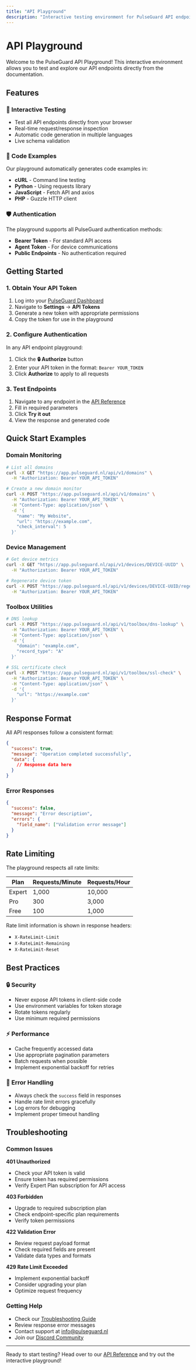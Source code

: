 ```yaml
---
title: "API Playground"
description: "Interactive testing environment for PulseGuard API endpoints"
---
```


# API Playground

Welcome to the PulseGuard API Playground! This interactive environment allows you to test and explore our API endpoints directly from the documentation.

## Features

### 🚀 Interactive Testing
- Test all API endpoints directly from your browser
- Real-time request/response inspection
- Automatic code generation in multiple languages
- Live schema validation

### 🔧 Code Examples
Our playground automatically generates code examples in:
- **cURL** - Command line testing
- **Python** - Using requests library
- **JavaScript** - Fetch API and axios
- **PHP** - Guzzle HTTP client

### 🛡️ Authentication
The playground supports all PulseGuard authentication methods:
- **Bearer Token** - For standard API access
- **Agent Token** - For device communications
- **Public Endpoints** - No authentication required

## Getting Started

### 1. Obtain Your API Token
1. Log into your [PulseGuard Dashboard](https://app.pulseguard.nl)
2. Navigate to **Settings** → **API Tokens**
3. Generate a new token with appropriate permissions
4. Copy the token for use in the playground

### 2. Configure Authentication
In any API endpoint playground:
1. Click the **🔒 Authorize** button
2. Enter your API token in the format: `Bearer YOUR_TOKEN`
3. Click **Authorize** to apply to all requests

### 3. Test Endpoints
1. Navigate to any endpoint in the [API Reference](/api-reference)
2. Fill in required parameters
3. Click **Try it out**
4. View the response and generated code

## Quick Start Examples

### Domain Monitoring
```bash
# List all domains
curl -X GET "https://app.pulseguard.nl/api/v1/domains" \
  -H "Authorization: Bearer YOUR_API_TOKEN"

# Create a new domain monitor
curl -X POST "https://app.pulseguard.nl/api/v1/domains" \
  -H "Authorization: Bearer YOUR_API_TOKEN" \
  -H "Content-Type: application/json" \
  -d '{
    "name": "My Website",
    "url": "https://example.com",
    "check_interval": 5
  }'
```

### Device Management
```bash
# Get device metrics
curl -X GET "https://app.pulseguard.nl/api/v1/devices/DEVICE-UUID" \
  -H "Authorization: Bearer YOUR_API_TOKEN"

# Regenerate device token
curl -X POST "https://app.pulseguard.nl/api/v1/devices/DEVICE-UUID/regenerate-token" \
  -H "Authorization: Bearer YOUR_API_TOKEN"
```

### Toolbox Utilities
```bash
# DNS lookup
curl -X POST "https://app.pulseguard.nl/api/v1/toolbox/dns-lookup" \
  -H "Authorization: Bearer YOUR_API_TOKEN" \
  -H "Content-Type: application/json" \
  -d '{
    "domain": "example.com",
    "record_type": "A"
  }'

# SSL certificate check
curl -X POST "https://app.pulseguard.nl/api/v1/toolbox/ssl-check" \
  -H "Authorization: Bearer YOUR_API_TOKEN" \
  -H "Content-Type: application/json" \
  -d '{
    "url": "https://example.com"
  }'
```

## Response Format

All API responses follow a consistent format:

```json
{
  "success": true,
  "message": "Operation completed successfully",
  "data": {
    // Response data here
  }
}
```

### Error Responses
```json
{
  "success": false,
  "message": "Error description",
  "errors": {
    "field_name": ["Validation error message"]
  }
}
```

## Rate Limiting

The playground respects all rate limits:

| Plan | Requests/Minute | Requests/Hour |
|------|----------------|---------------|
| Expert | 1,000 | 10,000 |
| Pro | 300 | 3,000 |
| Free | 100 | 1,000 |

Rate limit information is shown in response headers:
- `X-RateLimit-Limit`
- `X-RateLimit-Remaining`  
- `X-RateLimit-Reset`

## Best Practices

### 🔒 Security
- Never expose API tokens in client-side code
- Use environment variables for token storage
- Rotate tokens regularly
- Use minimum required permissions

### ⚡ Performance
- Cache frequently accessed data
- Use appropriate pagination parameters
- Batch requests when possible
- Implement exponential backoff for retries

### 🐛 Error Handling
- Always check the `success` field in responses
- Handle rate limit errors gracefully
- Log errors for debugging
- Implement proper timeout handling

## Troubleshooting

### Common Issues

**401 Unauthorized**
- Check your API token is valid
- Ensure token has required permissions
- Verify Expert Plan subscription for API access

**403 Forbidden**
- Upgrade to required subscription plan
- Check endpoint-specific plan requirements
- Verify token permissions

**422 Validation Error**
- Review request payload format
- Check required fields are present
- Validate data types and formats

**429 Rate Limit Exceeded**
- Implement exponential backoff
- Consider upgrading your plan
- Optimize request frequency

### Getting Help
- Check our [Troubleshooting Guide](/resources/support)
- Review response error messages
- Contact support at [info@pulseguard.nl](mailto:info@pulseguard.nl)
- Join our [Discord Community](https://discord.gg/pulseguard)

---

Ready to start testing? Head over to our [API Reference](/api-reference) and try out the interactive playground!
